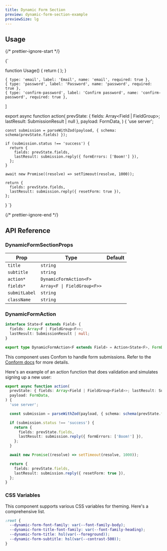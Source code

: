 ```yaml
---
title: Dynamic Form Section
preview: dynamic-form-section-example
previewSize: lg
---
```


## Usage

{/* prettier-ignore-start */}

<CodeBlock lang="ts">{`

function Usage() {
    return (
        <DynamicFormSection
            action={action}
            fields={fields}
            subtitle="Register an account with us to get updates and track your orders."
            title="Sign up"
        />
    );
}

    { type: 'email', label: 'Email', name: 'email', required: true },
    { type: 'password', label: 'Password', name: 'password', required: true },
    { type: 'confirm-password', label: 'Confirm password', name: 'confirm-password', required: true },
]

export async function action(
    prevState: { fields: Array<Field | FieldGroup<Field>>; lastResult: SubmissionResult | null },
    payload: FormData,
) {
    'use server';

    const submission = parseWithZod(payload, { schema: schema(prevState.fields) });

    if (submission.status !== 'success') {
      return {
        fields: prevState.fields,
        lastResult: submission.reply({ formErrors: ['Boom!'] }),
      };
    }

    await new Promise((resolve) => setTimeout(resolve, 1000));

    return {
      fields: prevState.fields,
      lastResult: submission.reply({ resetForm: true }),
    };
}
`}
</CodeBlock>

{/* prettier-ignore-end */}

## API Reference

### DynamicFormSectionProps

| Prop          | Type                                                                                           | Default |
| ------------- | ---------------------------------------------------------------------------------------------- | ------- |
| `title`       | `string`                                                                                       |         |
| `subtitle`    | `string`                                                                                       |         |
| `action*`     | `DynamicFormAction<F>` <Tooltip content="See DynamicFormAction below"/>                        |         |
| `fields*`     | `Array<F \| FieldGroup<F>>` <Tooltip content="See @/form/dynamic-form/schema.ts for details"/> |         |
| `submitLabel` | `string`                                                                                       |         |
| `className`   | `string`                                                                                       |         |

### DynamicFormAction

```ts
interface State<F extends Field> {
  fields: Array<F | FieldGroup<F>>;
  lastResult: SubmissionResult | null;
}

export type DynamicFormAction<F extends Field> = Action<State<F>, FormData>;
```

This component uses Confom to handle form submissions. Refer to the [Conform docs](https://conform.guide/) for more details.

Here's an example of an action function that does validation and simulates signing up a new user:

```ts
export async function action(
  prevState: { fields: Array<Field | FieldGroup<Field>>; lastResult: SubmissionResult | null },
  payload: FormData,
) {
  'use server';

  const submission = parseWithZod(payload, { schema: schema(prevState.fields) });

  if (submission.status !== 'success') {
    return {
      fields: prevState.fields,
      lastResult: submission.reply({ formErrors: ['Boom!'] }),
    };
  }

  await new Promise((resolve) => setTimeout(resolve, 1000));

  return {
    fields: prevState.fields,
    lastResult: submission.reply({ resetForm: true }),
  };
}
```

### CSS Variables

This component supports various CSS variables for theming. Here's a comprehensive list.

```css
:root {
  --dynamic-form-font-family: var(--font-family-body);
  --dynamic-form-title-font-family: var(--font-family-heading);
  --dynamic-form-title: hsl(var(--foreground));
  --dynamic-form-subtitle: hsl(var(--contrast-500));
}
```
